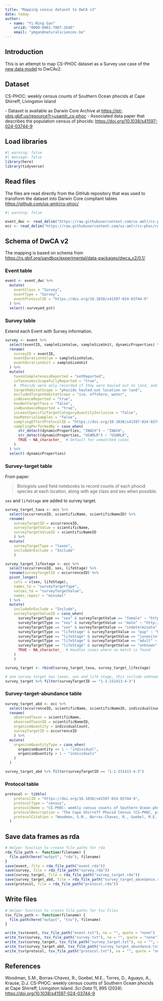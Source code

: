```yaml
---
title: "Mapping census dataset to DwCA v2"
date: today
author:
  - name: "Yi-Ming Gan"
    orcid: "0000-0001-7087-2646"
    email: "ymgan@naturalsciences.be"
---
```


## Introduction

This is an attempt to map CS-PHOC dataset as a Survey use case of the [new data model](https://www.gbif.org/composition/HjlTr705BctcnaZkcjRJq/gbif-new-data-model) to DwCAv2.

## Dataset

CS-PHOC: weekly census counts of Southern Ocean phocids at Cape Shirreff, Livingston Island

\- Dataset is available as Darwin Core Archive at <https://ipt-obis.gbif.us/resource?r=usamlr_cs-phoc> - Associated data paper that describes the population census of phocids: <https://doi.org/10.1038/s41597-024-03744-9>

## Load libraries

```r
#| warning: false
#| message: false
library(here)
library(tidyverse)
```

## Read files

The files are read directly from the GitHub repository that was used to transform the dataset into Darwin Core compliant tables <https://github.com/us-amlr/cs-phoc/>

```r
#| warning: false

event_dwc <- read_delim("https://raw.githubusercontent.com/us-amlr/cs-phoc/refs/heads/main/data/dwca/event.txt", delim = "\t", show_col_types = FALSE)
occ <- read_delim("https://raw.githubusercontent.com/us-amlr/cs-phoc/refs/heads/main/data/dwca/occurrence.txt", delim = "\t", show_col_types = FALSE)
```

## Schema of DwCA v2

The mapping is based on schema from <https://rs.gbif.org/sandbox/experimental/data-packages/dwca_v2/0.1/>

### Event table

```r
event <- event_dwc %>%
  mutate(
    eventClass = "Survey",
    eventType = "Survey", 
    eventProtocolID = "https://doi.org/10.1038/s41597-024-03744-9" 
  ) %>%
  select(-surveyed_pst)
```

### Survey table

Extend each Event with Survey information.

```r
survey <- event %>%
  select(eventID, sampleSizeValue, sampleSizeUnit, dynamicProperties) %>%
  rename(
    surveyID = eventID,
    eventDurationValue = sampleSizeValue,
    eventDurationUnit = sampleSizeUnit
  ) %>%
  mutate(
    taxonCompletenessReported = "notReported", 
    isTaxonomicScopeFullyReported = "true", 
    #  Phocids were only recorded if they were hauled out on land, and not if they were for instance on an ice flow or swimming just offshore.
    targetHabitatScope = "phocids hauled-out location on land",
    excludedTargetHabitatScope = "ice, offshore, water",
    isAbsenceReported = "true", 
    hasNonTargetTaxa = "false",
    isAbundanceReported = "true",
    isLeastSpecificTargetCategoryQuantityInclusive = "false", 
    hasMaterialSamples = "false",
    samplingEffortProtocolID = "https://doi.org/10.1038/s41597-024-03744-9",
    samplingPerformedBy = case_when(
      str_detect(dynamicProperties, "INACH") ~ "INACH",
      str_detect(dynamicProperties, "USAMLR") ~ "USAMLR",
      TRUE ~ NA_character_  # Default for unmatched cases
    )
  ) %>%
  select(-dynamicProperties)
```

### Survey-target table

From paper:

> Biologists used field notebooks to record counts of each phocid species at each location, along with age class and sex when possible.

`sex` and `lifeStage` are added to survey target.

```r
survey_target_taxa <- occ %>%
  select(occurrenceID, scientificName, scientificNameID) %>%
  rename(
    surveyTargetID = occurrenceID,
    surveyTargetValue = scientificName,
    surveyTargetValueID = scientificNameID
    ) %>%
  mutate(
    surveyTargetType = "taxon",
    includeOrExclude = "Include"
    )

survey_target_lifestage <- occ %>%
  select(occurrenceID, sex, lifeStage) %>%
  rename(surveyTargetID = occurrenceID) %>%
  pivot_longer(
    cols = c(sex, lifeStage),
    names_to = "surveyTargetType", 
    values_to = "surveyTargetValue",
    names_repair = "minimal"
  ) %>%
  mutate(
    includeOrExclude = "Include",
    surveyTargetValueID = case_when(
      surveyTargetType == "sex" & surveyTargetValue == "female" ~ "http://vocab.nerc.ac.uk/collection/S10/current/S105/",
      surveyTargetType == "sex" & surveyTargetValue == "male" ~ "http://vocab.nerc.ac.uk/collection/S10/current/S103/",
      surveyTargetType == "sex" & surveyTargetValue == "indeterminate" ~ "http://vocab.nerc.ac.uk/collection/S10/current/S105/",
      surveyTargetType == "lifeStage" & surveyTargetValue == "pup" ~ "http://vocab.nerc.ac.uk/collection/S11/current/S1157/",
      surveyTargetType == "lifeStage" & surveyTargetValue == "juvenile" ~ "http://vocab.nerc.ac.uk/collection/S11/current/S1127/",
      surveyTargetType == "lifeStage" & surveyTargetValue == "adult" ~ "http://vocab.nerc.ac.uk/collection/S11/current/S1116/",
      surveyTargetType == "lifeStage" & surveyTargetValue == "unknown" ~ "http://vocab.nerc.ac.uk/collection/S11/current/S1152/",
      TRUE ~ NA_character_  # Handles cases where no match is found
    )
    ) 

survey_target <- rbind(survey_target_taxa, survey_target_lifestage)

# one survey target has taxon, sex and life stage, this include unknown sex and life stage
survey_target %>% filter(surveyTargetID == "1-1-231413-4-3")
```

### Survey-target-abundance table

```r
survey_target_abd <- occ %>%
  select(occurrenceID, scientificName, scientificNameID, individualCount) %>%
  rename(
    observedTaxon = scientificName,
    observedTaxonID = scientificNameID,
    organismQuantity = individualCount,
    surveyTargetID = occurrenceID
    ) %>%
  mutate(
    organismQuantityType = case_when(
      organismQuantity <= 1 ~ "individual",
      organismQuantity > 1 ~ "individuals"
    )
  ) 

survey_target_abd %>% filter(surveyTargetID == "1-1-231413-4-3")
```

### Protocol table

```r
protocol <- tibble(
    protocolID = "https://doi.org/10.1038/s41597-024-03744-9",
    protocolType = "census",
    protocolName = "CS-PHOC: weekly census counts of Southern Ocean phocids at Cape Shirreff, Livingston Island",
    protocolDescription = "The Cape Shirreff Phocid Census (CS-PHOC, pronounced ‘Seasfolk’) surveys were conducted by INACH from 1997/98 to 2006/07. The U.S. AMLR Program resumed these surveys in 2009/10, and, except for 2020/21 when the field season was cancelled due to the COVID-19 pandemic, have continued surveys every season since through the time of publication. Most CS-PHOC survey windows (i.e., censuses) were only one day, meaning surveys of all locations were conducted on the same day. However, censuses occasionally spanned two or three days due to extenuating circumstances (e.g., weather). The INACH and U.S. AMLR programs both followed the same overall census protocol, where trained field biologists surveyed safely accessible regions of Cape Shirreff and recorded all live phocids. Biologists used field notebooks to record counts of each phocid species at each location, along with age class and sex when possible. Phocids were only recorded if they were hauled out on land, and not if they were for instance on an ice flow or swimming just offshore. After the survey, data were entered into a database or otherwise archived. Locations were surveyed on foot, by either walking through haul-out locations or using binoculars from a high vantage point where practical. While the full extent of the area surveyed varied slightly both across and within seasons, core census locations were always surveyed. These core census locations span the vast majority of phocid haul-out locations at Cape Shirreff, thereby ensuring that CS-PHOC data are both consistent and representative of phocid haul-out at Cape Shirreff across all censuses and seasons.",
    protocolCitation = "Woodman, S.M., Borras-Chavez, R., Goebel, M.E. et al. CS-PHOC: weekly census counts of Southern Ocean phocids at Cape Shirreff, Livingston Island. Sci Data 11, 895 (2024). https://doi.org/10.1038/s41597-024-03744-9"
  )
```

## Save data frames as rda

```r
# Helper function to create file paths for rda
rda_file_path <- function(filename) {
  file.path(here("output", "rda"), filename)
}
save(event, file = rda_file_path("event.rda"))
save(survey, file = rda_file_path("survey.rda"))
save(survey_target, file = rda_file_path("survey_target.rda"))
save(survey_target_abd, file = rda_file_path("survey_target_abundance.rda"))
save(protocol, file = rda_file_path("protocol.rda"))
```

## Write files

```r
# Helper function to create file paths for tsv files
tsv_file_path <- function(filename) {
  file.path(here("output", "tsv"), filename)
}

write_tsv(event, tsv_file_path("event.txt"), na = "", quote = "none")
write_tsv(survey, tsv_file_path("survey.txt"), na = "", quote = "none")
write_tsv(survey_target, tsv_file_path("survey_target.txt"), na = "", quote = "none")
write_tsv(survey_target_abd, tsv_file_path("survey_target_abundance.txt"), na = "", quote = "none")
write_tsv(protocol, tsv_file_path("protocol.txt"), na = "", quote = "none")
```

## References

Woodman, S.M., Borras-Chavez, R., Goebel, M.E., Torres, D., Aguayo, A., Krause, D.J. CS-PHOC: weekly census counts of Southern Ocean phocids at Cape Shirreff, Livingston Island. *Sci Data* 11, 895 (2024). <https://doi.org/10.1038/s41597-024-03744-9>
